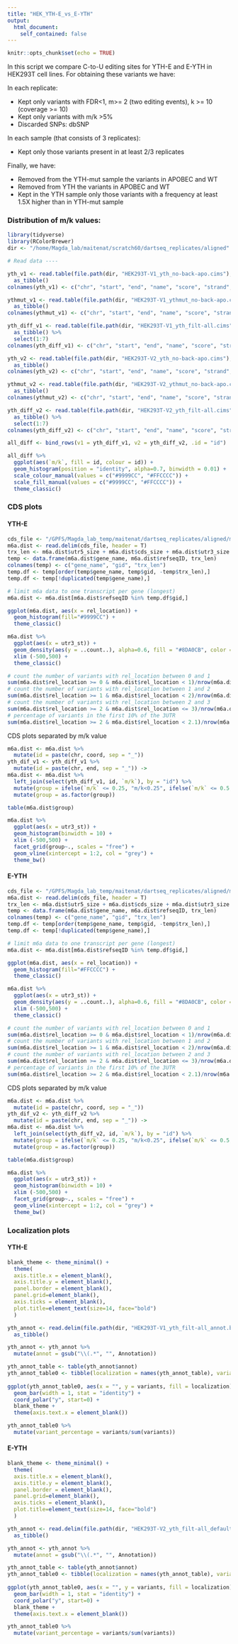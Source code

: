```yaml
---
title: "HEK_YTH-E_vs_E-YTH"
output:
  html_document:
    self_contained: false
---
```


```r
knitr::opts_chunk$set(echo = TRUE)
```

In this script we compare C-to-U editing sites for YTH-E and E-YTH in HEK293T cell lines. 
For obtaining these variants we have:

In each replicate:

- Kept only variants with FDR<1, m>= 2 (two editing events), k >= 10 (coverage >= 10)
- Kept only variants with m/k >5%
- Discarded SNPs: dbSNP

In each sample (that consists of 3 replicates):

- Kept only those variants present in at least 2/3 replicates

Finally, we have:

- Removed from the YTH-mut sample the variants in APOBEC and WT
- Removed from YTH the variants in APOBEC and WT
- Kept in the YTH sample only those variants with a frequency at least 1.5X higher than in YTH-mut sample

### Distribution of m/k values:

```r
library(tidyverse)
library(RColorBrewer)
dir <- "/home/Magda_lab/maitenat/scratch60/dartseq_replicates/aligned"

# Read data ----

yth_v1 <- read.table(file.path(dir, "HEK293T-V1_yth_no-back-apo.cims"), header = FALSE) %>%
  as_tibble()
colnames(yth_v1) <- c("chr", "start", "end", "name", "score", "strand", "m/k")

ythmut_v1 <- read.table(file.path(dir, "HEK293T-V1_ythmut_no-back-apo.cims"), header = FALSE) %>%
  as_tibble()
colnames(ythmut_v1) <- c("chr", "start", "end", "name", "score", "strand", "m/k")

yth_diff_v1 <- read.table(file.path(dir, "HEK293T-V1_yth_filt-all.cims"), header = FALSE, fill = TRUE) %>%
  as_tibble() %>%
  select(1:7)
colnames(yth_diff_v1) <- c("chr", "start", "end", "name", "score", "strand", "m/k")

```


```r
yth_v2 <- read.table(file.path(dir, "HEK293T-V2_yth_no-back-apo.cims"), header = FALSE) %>%
  as_tibble()
colnames(yth_v2) <- c("chr", "start", "end", "name", "score", "strand", "m/k")

ythmut_v2 <- read.table(file.path(dir, "HEK293T-V2_ythmut_no-back-apo.cims"), header = FALSE) %>%
  as_tibble()
colnames(ythmut_v2) <- c("chr", "start", "end", "name", "score", "strand", "m/k")

yth_diff_v2 <- read.table(file.path(dir, "HEK293T-V2_yth_filt-all.cims"), header = FALSE, fill = TRUE) %>%
  as_tibble() %>%
  select(1:7)
colnames(yth_diff_v2) <- c("chr", "start", "end", "name", "score", "strand", "m/k")
```

```r
all_diff <- bind_rows(v1 = yth_diff_v1, v2 = yth_diff_v2, .id = "id")

all_diff %>%
  ggplot(aes(`m/k`, fill = id, colour = id)) +
  geom_histogram(position = "identity", alpha=0.7, binwidth = 0.01) +
  scale_colour_manual(values = c("#9999CC", "#FFCCCC")) +
  scale_fill_manual(values = c("#9999CC", "#FFCCCC")) +
  theme_classic() 

```

### CDS plots

#### YTH-E

```r
cds_file <- "/GPFS/Magda_lab_temp/maitenat/dartseq_replicates/aligned/metaplotR/HEK293T-V1_yth_filt-all.dist.measures.txt"
m6a.dist <- read.delim(cds_file, header = T)
trx_len <- m6a.dist$utr5_size + m6a.dist$cds_size + m6a.dist$utr3_size # Determine transcript length
temp <- data.frame(m6a.dist$gene_name, m6a.dist$refseqID, trx_len)
colnames(temp) <- c("gene_name", "gid", "trx_len") 
temp.df <- temp[order(temp$gene_name, temp$gid, -temp$trx_len),]
temp.df <- temp[!duplicated(temp$gene_name),]

# limit m6a data to one transcript per gene (longest)
m6a.dist <- m6a.dist[m6a.dist$refseqID %in% temp.df$gid,]

ggplot(m6a.dist, aes(x = rel_location)) +
  geom_histogram(fill="#9999CC") +
  theme_classic()

m6a.dist %>%
  ggplot(aes(x = utr3_st)) +
  geom_density(aes(y = ..count..), alpha=0.6, fill = "#8DA0CB", color = "#8DA0CB") +
  xlim (-500,500) +
  theme_classic()

# count the number of variants with rel_location between 0 and 1
sum(m6a.dist$rel_location >= 0 & m6a.dist$rel_location < 1)/nrow(m6a.dist)
# count the number of variants with rel_location between 1 and 2
sum(m6a.dist$rel_location >= 1 & m6a.dist$rel_location < 2)/nrow(m6a.dist)
# count the number of variants with rel_location between 2 and 3
sum(m6a.dist$rel_location >= 2 & m6a.dist$rel_location <= 3)/nrow(m6a.dist)
# percentage of variants in the first 10% of the 3UTR
sum(m6a.dist$rel_location >= 2 & m6a.dist$rel_location < 2.1)/nrow(m6a.dist)
```

CDS plots separated by m/k value

```r
m6a.dist <- m6a.dist %>%
  mutate(id = paste(chr, coord, sep = "_"))
yth_dif_v1 <- yth_diff_v1 %>%
  mutate(id = paste(chr, end, sep = "_")) ->
m6a.dist <- m6a.dist %>%
  left_join(select(yth_diff_v1, id, `m/k`), by = "id") %>%
  mutate(group = ifelse(`m/k` <= 0.25, "m/k<0.25", ifelse(`m/k` <= 0.5, "m/k=0.25-0.5", ifelse(`m/k` <= 0.75, "m/k=0.5-0.75", "m/k=0.75-1")))) %>%
  mutate(group = as.factor(group))

table(m6a.dist$group)

m6a.dist %>%
  ggplot(aes(x = utr3_st)) +
  geom_histogram(binwidth = 10) +
  xlim (-500,500) +
  facet_grid(group~., scales = "free") +
  geom_vline(xintercept = 1:2, col = "grey") + 
  theme_bw()
```


#### E-YTH

```r
cds_file <- "/GPFS/Magda_lab_temp/maitenat/dartseq_replicates/aligned/metaplotR/HEK293T-V2_yth_filt-all.dist.measures.txt"
m6a.dist <- read.delim(cds_file, header = T)
trx_len <- m6a.dist$utr5_size + m6a.dist$cds_size + m6a.dist$utr3_size # Determine transcript length
temp <- data.frame(m6a.dist$gene_name, m6a.dist$refseqID, trx_len)
colnames(temp) <- c("gene_name", "gid", "trx_len") 
temp.df <- temp[order(temp$gene_name, temp$gid, -temp$trx_len),]
temp.df <- temp[!duplicated(temp$gene_name),]

# limit m6a data to one transcript per gene (longest)
m6a.dist <- m6a.dist[m6a.dist$refseqID %in% temp.df$gid,]

ggplot(m6a.dist, aes(x = rel_location)) +
  geom_histogram(fill="#FFCCCC") +
  theme_classic()

m6a.dist %>%
  ggplot(aes(x = utr3_st)) +
  geom_density(aes(y = ..count..), alpha=0.6, fill = "#8DA0CB", color = "#8DA0CB") +
  xlim (-500,500) +
  theme_classic()

# count the number of variants with rel_location between 0 and 1
sum(m6a.dist$rel_location >= 0 & m6a.dist$rel_location < 1)/nrow(m6a.dist)
# count the number of variants with rel_location between 1 and 2
sum(m6a.dist$rel_location >= 1 & m6a.dist$rel_location < 2)/nrow(m6a.dist)
# count the number of variants with rel_location between 2 and 3
sum(m6a.dist$rel_location >= 2 & m6a.dist$rel_location <= 3)/nrow(m6a.dist)
# percentage of variants in the first 10% of the 3UTR
sum(m6a.dist$rel_location >= 2 & m6a.dist$rel_location < 2.1)/nrow(m6a.dist)
```

CDS plots separated by m/k value

```r
m6a.dist <- m6a.dist %>%
  mutate(id = paste(chr, coord, sep = "_"))
yth_dif_v2 <- yth_diff_v2 %>%
  mutate(id = paste(chr, end, sep = "_")) ->
m6a.dist <- m6a.dist %>%
  left_join(select(yth_diff_v2, id, `m/k`), by = "id") %>%
  mutate(group = ifelse(`m/k` <= 0.25, "m/k<0.25", ifelse(`m/k` <= 0.5, "m/k=0.25-0.5", ifelse(`m/k` <= 0.75, "m/k=0.5-0.75", "m/k=0.75-1")))) %>%
  mutate(group = as.factor(group))

table(m6a.dist$group)

m6a.dist %>%
  ggplot(aes(x = utr3_st)) +
  geom_histogram(binwidth = 10) +
  xlim (-500,500) +
  facet_grid(group~., scales = "free") +
  geom_vline(xintercept = 1:2, col = "grey") + 
  theme_bw()
```

### Localization plots

#### YTH-E

```r
blank_theme <- theme_minimal() +
  theme(
  axis.title.x = element_blank(),
  axis.title.y = element_blank(),
  panel.border = element_blank(),
  panel.grid=element_blank(),
  axis.ticks = element_blank(),
  plot.title=element_text(size=14, face="bold")
  )

yth_annot <- read.delim(file.path(dir, "HEK293T-V1_yth_filt-all_annot.bed"), header = TRUE, sep = "\t") %>%
  as_tibble()

yth_annot <- yth_annot %>%
  mutate(annot = gsub("\\(.*", "", Annotation))

yth_annot_table <- table(yth_annot$annot)
yth_annot_table0 <- tibble(localization = names(yth_annot_table), variants = as.numeric(yth_annot_table))
  
ggplot(yth_annot_table0, aes(x = "", y = variants, fill = localization)) +
  geom_bar(width = 1, stat = "identity") + 
  coord_polar("y", start=0) +
  blank_theme +
  theme(axis.text.x = element_blank())

yth_annot_table0 %>%
  mutate(variant_percentage = variants/sum(variants))
```

#### E-YTH

```r
blank_theme <- theme_minimal() +
  theme(
  axis.title.x = element_blank(),
  axis.title.y = element_blank(),
  panel.border = element_blank(),
  panel.grid=element_blank(),
  axis.ticks = element_blank(),
  plot.title=element_text(size=14, face="bold")
  )

yth_annot <- read.delim(file.path(dir, "HEK293T-V2_yth_filt-all_default_annot.bed"), header = TRUE, sep = "\t") %>%
  as_tibble()

yth_annot <- yth_annot %>%
  mutate(annot = gsub("\\(.*", "", Annotation))

yth_annot_table <- table(yth_annot$annot)
yth_annot_table0 <- tibble(localization = names(yth_annot_table), variants = as.numeric(yth_annot_table))
  
ggplot(yth_annot_table0, aes(x = "", y = variants, fill = localization)) +
  geom_bar(width = 1, stat = "identity") + 
  coord_polar("y", start=0) +
  blank_theme +
  theme(axis.text.x = element_blank())

yth_annot_table0 %>%
  mutate(variant_percentage = variants/sum(variants))

```